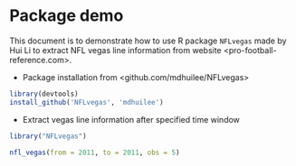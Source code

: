
# Package demo

This document is to demonstrate how to use R package `NFLvegas` made by Hui Li to extract NFL vegas line information from website <pro-football-reference.com>.

* Package installation from <github.com/mdhuilee/NFLvegas>

```r
library(devtools)
install_github('NFLvegas', 'mdhuilee')
```


* Extract vegas line information after specified time window

```r

library("NFLvegas")

nfl_vegas(from = 2011, to = 2011, obs = 5)


```
 
